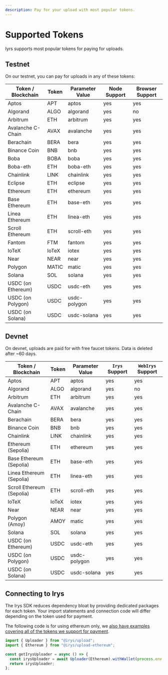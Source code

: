 ```yaml
---
description: Pay for your upload with most popular tokens.
---
```


# Supported Tokens

Iyrs supports most popular tokens for paying for uploads.

## Testnet

On our testnet, you can pay for uploads in any of these tokens:

| Token / Blockchain | Token | Parameter Value | Node Support   | Browser Support   |
| ------------------ | ----- | --------------- | -------------- | ----------------- |
| Aptos              | APT   | aptos           | yes            | yes               |
| Algorand           | ALGO  | algorand        | yes            | no                |
| Arbitrum           | ETH   | arbitrum        | yes            | yes               |
| Avalanche C-Chain  | AVAX  | avalanche       | yes            | yes               |
| Berachain          | BERA  | bera            | yes            | yes               |
| Binance Coin       | BNB   | bnb             | yes            | yes               |
| Boba               | BOBA  | boba            | yes            | yes               |
| Boba-eth           | ETH   | boba-eth        | yes            | yes               |
| Chainlink          | LINK  | chainlink       | yes            | yes               |
| Eclipse            | ETH   | eclipse         | yes            | yes               |
| Ethereum           | ETH   | ethereum        | yes            | yes               |
| Base Ethereum      | ETH   | base-eth        | yes            | yes               |
| Linea Ethereum     | ETH   | linea-eth       | yes            | yes               |
| Scroll Ethereum    | ETH   | scroll-eth      | yes            | yes               |
| Fantom             | FTM   | fantom          | yes            | yes               |
| IoTeX              | IoTeX | iotex           | yes            | yes               |
| Near               | NEAR  | near            | yes            | yes               |
| Polygon            | MATIC | matic           | yes            | yes               |
| Solana             | SOL   | solana          | yes            | yes               |
| USDC (on Ethereum) | USDC  | usdc-eth        | yes            | yes               |
| USDC (on Polygon)  | USDC  | usdc-polygon    | yes            | yes               |
| USDC (on Solana)   | USDC  | usdc-solana     | yes            | yes               |



## Devnet 

On devnet, uploads are paid for with free faucet tokens. Data is deleted after ~60 days.

| Token / Blockchain        | Token | Parameter Value | `Irys` Support | `WebIrys` Support |
| ------------------------- | ----- | --------------- | -------------- | ----------------- |
| Aptos                     | APT   | aptos           | yes            | yes               |
| Algorand                  | ALGO  | algorand        | yes            | no                |
| Arbitrum                  | ETH   | arbitrum        | yes            | yes               |
| Avalanche C-Chain         | AVAX  | avalanche       | yes            | yes               |
| Berachain                 | BERA  | bera            | yes            | yes               |
| Binance Coin              | BNB   | bnb             | yes            | yes               |
| Chainlink                 | LINK  | chainlink       | yes            | yes               |
| Ethereum (Sepolia)        | ETH   | ethereum        | yes            | yes               |
| Base Ethereum (Sepolia)   | ETH   | base-eth        | yes            | yes               |
| Linea Ethereum (Sepolia)  | ETH   | linea-eth       | yes            | yes               |
| Scroll Ethereum (Sepolia) | ETH   | scroll-eth      | yes            | yes               |
| IoTeX                     | IoTeX | iotex           | yes            | yes               |
| Near                      | NEAR  | near            | yes            | yes               |
| Polygon (Amoy)            | AMOY  | matic           | yes            | yes               |
| Solana                    | SOL   | solana          | yes            | yes               |
| USDC (on Ethereum)        | USDC  | usdc-eth        | yes            | yes               |
| USDC (on Polygon)         | USDC  | usdc-polygon    | yes            | yes               |
| USDC (on Solana)          | USDC  | usdc-solana     | yes            | yes               |

## Connecting to Irys

The Irys SDK reduces dependency bloat by providing dedicated packages for each token. Your import statements and connection code will differ depending on the token used for payment.

The following code is for using ethereum only, we [also have examples covering all of the tokens we support for payment](/build/d/sdk/setup). 


```ts
import { Uploader } from "@irys/upload";
import { Ethereum } from "@irys/upload-ethereum";

const getIrysUploader = async () => {
  const irysUploader = await Uploader(Ethereum).withWallet(process.env.PRIVATE_KEY);
  return irysUploader;
};
```


